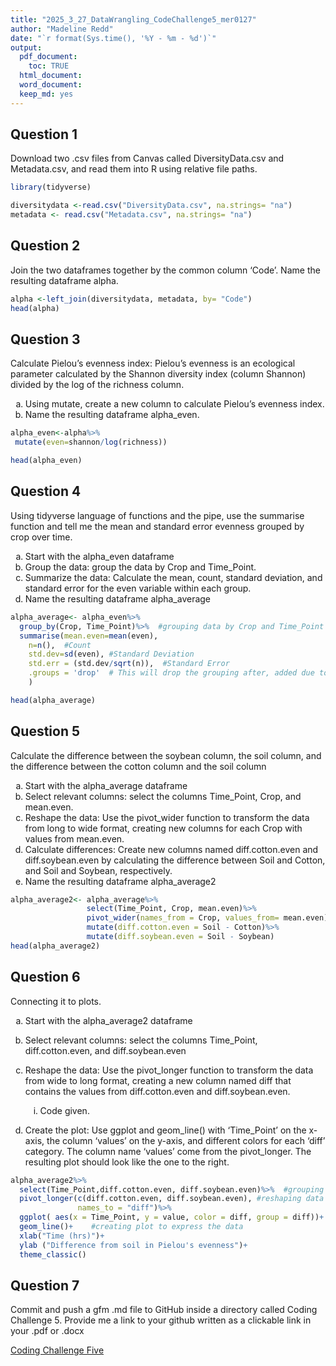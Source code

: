```yaml
---
title: "2025_3_27_DataWrangling_CodeChallenge5_mer0127"
author: "Madeline Redd"
date: "`r format(Sys.time(), '%Y - %m - %d')`"
output:
  pdf_document:
    toc: TRUE
  html_document:
  word_document:
  keep_md: yes
---
```


## Question 1
Download two .csv files from Canvas called DiversityData.csv and Metadata.csv, and read them into R using relative file paths.

```r

library(tidyverse)

diversitydata <-read.csv("DiversityData.csv", na.strings= "na")
metadata <- read.csv("Metadata.csv", na.strings= "na")

```

## Question 2
Join the two dataframes together by the common column ‘Code’. Name the resulting dataframe alpha.

```r

alpha <-left_join(diversitydata, metadata, by= "Code")
head(alpha)

```

## Question 3
Calculate Pielou’s evenness index: Pielou’s evenness is an ecological parameter calculated by the Shannon diversity index (column Shannon) divided by the log of the richness column.

   a.	Using mutate, create a new column to calculate Pielou’s evenness index. 
   b.	Name the resulting dataframe alpha_even.

```r

alpha_even<-alpha%>% 
 mutate(even=shannon/log(richness)) 

head(alpha_even) 

```

## Question 4
Using tidyverse language of functions and the pipe, use the summarise function and tell me the mean and standard error evenness grouped by crop over time.

 a.	Start with the alpha_even dataframe
 b.	Group the data: group the data by Crop and Time_Point.
 c.	Summarize the data: Calculate the mean, count, standard deviation, and standard error for the even variable within each group.
 d.	Name the resulting dataframe alpha_average

```r

alpha_average<- alpha_even%>% 
  group_by(Crop, Time_Point)%>%  #grouping data by Crop and Time_Point
  summarise(mean.even=mean(even), 
    n=n(),  #Count
    std.dev=sd(even), #Standard Deviation 
    std.err = (std.dev/sqrt(n)),  #Standard Error
    .groups = 'drop'  # This will drop the grouping after, added due to warning 
    )  

head(alpha_average)

```

## Question 5
Calculate the difference between the soybean column, the soil column, and the difference between the cotton column and the soil column

  a.	Start with the alpha_average dataframe
  b.	Select relevant columns: select the columns Time_Point, Crop, and mean.even.
  c.	Reshape the data: Use the pivot_wider function to transform the data from long to wide     format, creating new columns for each Crop with values from mean.even.
  d.	Calculate differences: Create new columns named diff.cotton.even and diff.soybean.even by calculating the difference between Soil and Cotton, and Soil and Soybean, respectively.
  e.	Name the resulting dataframe alpha_average2
  
```r

alpha_average2<- alpha_average%>% 
                 select(Time_Point, Crop, mean.even)%>% 
                 pivot_wider(names_from = Crop, values_from= mean.even)%>%
                 mutate(diff.cotton.even = Soil - Cotton)%>% 
                 mutate(diff.soybean.even = Soil - Soybean) 
head(alpha_average2)

```

## Question 6
Connecting it to plots.
 
 a.	Start with the alpha_average2 dataframe
 b.	Select relevant columns: select the columns Time_Point, diff.cotton.even, and diff.soybean.even
 c.	Reshape the data: Use the pivot_longer function to transform the data from wide to long format, creating a new column named diff that contains the values from diff.cotton.even and diff.soybean.even.
    
      i.	Code given.

 d. Create the plot: Use ggplot and geom_line() with ‘Time_Point’ on the x-axis, the column ‘values’ on the y-axis, and different colors for each ‘diff’ category. The column name ‘values’ come from the pivot_longer. The resulting plot should look like the one to the right.
 
```r

alpha_average2%>% 
  select(Time_Point,diff.cotton.even, diff.soybean.even)%>%  #grouping data
  pivot_longer(c(diff.cotton.even, diff.soybean.even), #reshaping data
               names_to = "diff")%>%
  ggplot( aes(x = Time_Point, y = value, color = diff, group = diff))+
  geom_line()+    #creating plot to express the data
  xlab("Time (hrs)")+
  ylab ("Difference from soil in Pielou's evenness")+
  theme_classic()

```

## Question 7
Commit and push a gfm .md file to GitHub inside a directory called Coding Challenge 5. 
Provide me a link to your github written as a clickable link in your .pdf or .docx

[Coding Challenge Five](https://github.com/Mads-Hamrick/ENTM6820class/tree/65f209568d8ff3b0ab37fa08e5d3c73be4322472/CodingChallengeFive_mer0127)